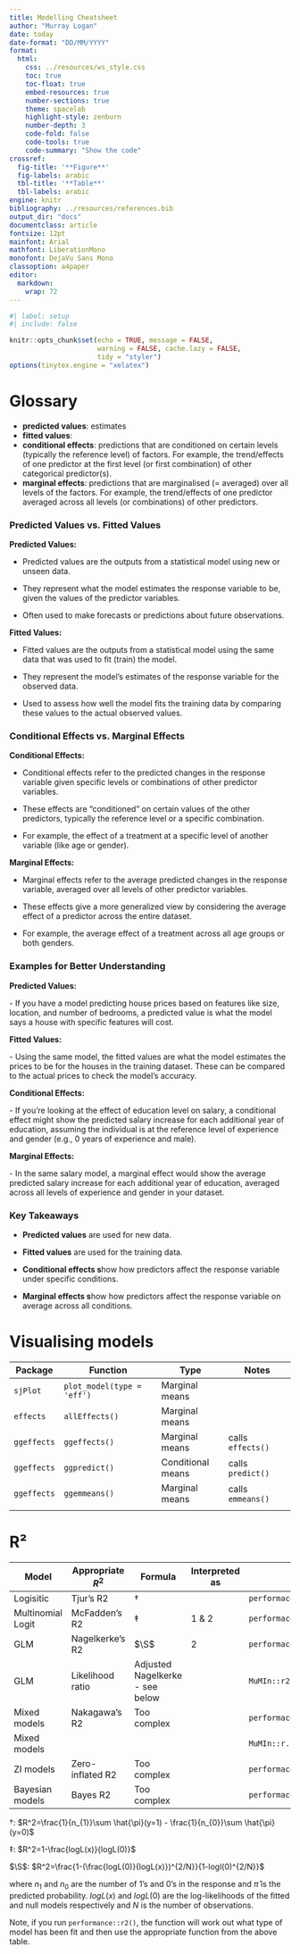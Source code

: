 ```yaml
---
title: Modelling Cheatsheet 
author: "Murray Logan"
date: today
date-format: "DD/MM/YYYY"
format: 
  html:
    css: ../resources/ws_style.css
    toc: true
    toc-float: true
    embed-resources: true
    number-sections: true
    theme: spacelab
    highlight-style: zenburn
    number-depth: 3
    code-fold: false
    code-tools: true
    code-summary: "Show the code"
crossref:
  fig-title: '**Figure**'
  fig-labels: arabic
  tbl-title: '**Table**'
  tbl-labels: arabic
engine: knitr
bibliography: ../resources/references.bib
output_dir: "docs"
documentclass: article
fontsize: 12pt
mainfont: Arial
mathfont: LiberationMono
monofont: DejaVu Sans Mono
classoption: a4paper
editor: 
  markdown: 
    wrap: 72
---
```


```r
#| label: setup
#| include: false

knitr::opts_chunk$set(echo = TRUE, message = FALSE,
                      warning = FALSE, cache.lazy = FALSE,
                      tidy = "styler")
options(tinytex.engine = "xelatex")
```

# Glossary

-   **predicted values**: estimates
-   **fitted values**:
-   **conditional effects**: predictions that are conditioned on certain
    levels (typically the reference level) of factors. For example, the
    trend/effects of one predictor at the first level (or first
    combination) of other categorical predictor(s).
-   **marginal effects**: predictions that are marginalised (= averaged)
    over all levels of the factors. For example, the trend/effects of
    one predictor averaged across all levels (or combinations) of other
    predictors.

### **Predicted Values vs. Fitted Values**

**Predicted Values:**

-   Predicted values are the outputs from a statistical model using new
    or unseen data.

-   They represent what the model estimates the response variable to be,
    given the values of the predictor variables.

-   Often used to make forecasts or predictions about future
    observations.

**Fitted Values:**

-   Fitted values are the outputs from a statistical model using the
    same data that was used to fit (train) the model.

-   They represent the model's estimates of the response variable for
    the observed data.

-   Used to assess how well the model fits the training data by
    comparing these values to the actual observed values.

### **Conditional Effects vs. Marginal Effects**

**Conditional Effects:**

-   Conditional effects refer to the predicted changes in the response
    variable given specific levels or combinations of other predictor
    variables.

-   These effects are "conditioned" on certain values of the other
    predictors, typically the reference level or a specific combination.

-   For example, the effect of a treatment at a specific level of
    another variable (like age or gender).

**Marginal Effects:**

-   Marginal effects refer to the average predicted changes in the
    response variable, averaged over all levels of other predictor
    variables.

-   These effects give a more generalized view by considering the
    average effect of a predictor across the entire dataset.

-   For example, the average effect of a treatment across all age groups
    or both genders.

### Examples for Better Understanding

**Predicted Values:**

\- If you have a model predicting house prices based on features like
size, location, and number of bedrooms, a predicted value is what the
model says a house with specific features will cost.

**Fitted Values:**

\- Using the same model, the fitted values are what the model estimates
the prices to be for the houses in the training dataset. These can be
compared to the actual prices to check the model's accuracy.

**Conditional Effects:**

\- If you're looking at the effect of education level on salary, a
conditional effect might show the predicted salary increase for each
additional year of education, assuming the individual is at the
reference level of experience and gender (e.g., 0 years of experience
and male).

**Marginal Effects:**

\- In the same salary model, a marginal effect would show the average
predicted salary increase for each additional year of education,
averaged across all levels of experience and gender in your dataset.

### **Key Takeaways**

-   **Predicted values** are used for new data.

-   **Fitted values** are used for the training data.

-   **Conditional effects s**how how predictors affect the response
    variable under specific conditions.

-   **Marginal effects s**how how predictors affect the response
    variable on average across all conditions.

# Visualising models

| Package     | Function                   | Type              | Notes             |
|-------------|----------------------------|-------------------|-------------------|
| `sjPlot`    | `plot_model(type = 'eff')` | Marginal means    |                   |
| `effects`   | `allEffects()`             | Marginal means    |                   |
| `ggeffects` | `ggeffects()`              | Marginal means    | calls `effects()` |
| `ggeffects` | `ggpredict()`              | Conditional means | calls `predict()` |
| `ggeffects` | `ggemmeans()`              | Marginal means    | calls `emmeans()` |
|             |                            |                   |                   |

# R²

| Model             | Appropriate $R^2$ | Formula                         | Interpreted as | Function                        |
|-------------------|-------------------|---------------------------------|----------------|---------------------------------|
| Logisitic         | Tjur's R2         | $\dagger$                       |                | `performace::r2_tjur()`         |
| Multinomial Logit | McFadden's R2     | $\ddagger$                      | 1 & 2          | `performace::r2_mcfadden()`     |
| GLM               | Nagelkerke's R2   | $\S$                            | 2              | `performace::r2_nagelkerke()`   |
| GLM               | Likelihood ratio  | Adjusted Nagelkerke - see below |                | `MuMIn::r2.squaredLR()`         |
| Mixed models      | Nakagawa's R2     | Too complex                     |                | `performace::r2_nakagawa()`     |
| Mixed models      |                   |                                 |                | `MuMIn::r.suaredGLMM()`         |
| ZI models         | Zero-inflated R2  | Too complex                     |                | `performace::r2_zeroinflated()` |
| Bayesian models   | Bayes R2          | Too complex                     |                | `performace::r2_bayes()`        |

$\dagger$:
$R^2=\frac{1}{n_{1}}\sum \hat{\pi}(y=1) - \frac{1}{n_{0}}\sum \hat{\pi}(y=0)$

$\ddagger$: $R^2=1-\frac{logL(x)}{logL(0)}$

$\S$: $R^2=\frac{1-(\frac{logL(0)}{logL(x)})^{2/N}}{1-logl(0)^{2/N}}$

where $n_1$ and $n_0$ are the number of 1's and 0's in the response and
$\hat{\pi}$ is the predicted probability. $logL(x)$ and $logL(0)$ are
the log-likelihoods of the fitted and null models respectively and $N$
is the number of observations.

Note, if you run `performance::r2()`, the function will work out what
type of model has been fit and then use the appropriate function from
the above table.

